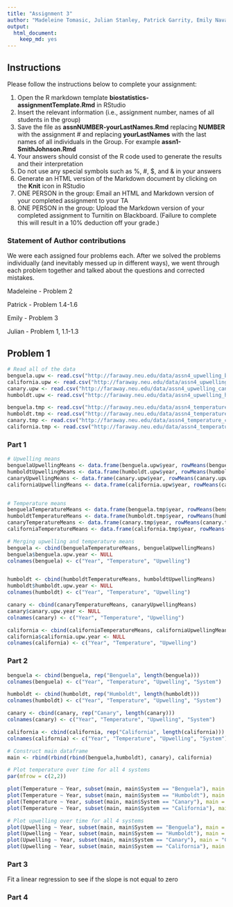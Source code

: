 ```yaml
---
title: "Assignment 3"
author: "Madeleine Tomasic, Julian Stanley, Patrick Garrity, Emily Navarrete"
output: 
  html_document: 
    keep_md: yes
---
```


Instructions
------------

Please follow the instructions below to complete your assignment:

1. Open the R markdown template **biostatistics-assignmentTemplate.Rmd** in RStudio
2. Insert the relevant information (i.e., assignment number, names of all students in the group)
3. Save the file as **assnNUMBER-yourLastNames.Rmd** replacing **NUMBER** with the assignment \# and replacing **yourLastNames** with the last names of all individuals in the Group. For example **assn1-SmithJohnson.Rmd**
4. Your answers should consist of the R code used to generate the results and their interpretation
5. Do not use any special symbols such as \%, \#, \$, and \& in your answers
6. Generate an HTML version of the Markdown document by clicking on the **Knit** icon in RStudio
7. ONE PERSON in the group: Email an HTML and Markdown version of your completed assignment to your TA
8. ONE PERSON in the group: Upload the Markdown version of your completed assignment to Turnitin on Blackboard. (Failure to complete this will result in a 10% deduction off your grade.)

### Statement of Author contributions
We were each assigned four problems each. After we solved the problems individually (and inevitably messed up in different ways), we went through
each problem together and talked about the questions and corrected mistakes.

Madeleine - Problem 2

Patrick - Problem 1.4-1.6

Emily - Problem 3

Julian - Problem 1, 1.1-1.3

Problem 1
---------
```r
# Read all of the data
benguela.upw <- read.csv("http://faraway.neu.edu/data/assn4_upwelling_benguela.csv")
california.upw <- read.csv("http://faraway.neu.edu/data/assn4_upwelling_california.csv")
canary.upw <- read.csv("http://faraway.neu.edu/data/assn4_upwelling_canary.csv")
humboldt.upw <- read.csv("http://faraway.neu.edu/data/assn4_upwelling_humboldt.csv")

benguela.tmp <- read.csv("http://faraway.neu.edu/data/assn4_temperature_benguela.csv")
humboldt.tmp <- read.csv("http://faraway.neu.edu/data/assn4_temperature_humboldt.csv")
canary.tmp <- read.csv("http://faraway.neu.edu/data/assn4_temperature_canary.csv")
california.tmp <- read.csv("http://faraway.neu.edu/data/assn4_temperature_california.csv")
```


### Part 1
```r
# Upwelling means
benguelaUpwellingMeans <- data.frame(benguela.upw$year, rowMeans(benguela.upw[, 1:22]))
humboldtUpwellingMeans <- data.frame(humboldt.upw$year, rowMeans(humboldt.upw[, 1:22]))
canaryUpwellingMeans <- data.frame(canary.upw$year, rowMeans(canary.upw[, 1:22]))
californiaUpwellingMeans <- data.frame(california.upw$year, rowMeans(california.upw[, 1:22]))


# Temperature means
benguelaTemperatureMeans <- data.frame(benguela.tmp$year, rowMeans(benguela.tmp[, 1:22]))
humboldtTemperatureMeans <- data.frame(humboldt.tmp$year, rowMeans(humboldt.tmp[, 1:22]))
canaryTemperatureMeans <- data.frame(canary.tmp$year, rowMeans(canary.tmp[, 1:22]))
californiaTemperatureMeans <- data.frame(california.tmp$year, rowMeans(california.tmp[, 1:22]))

# Merging upwelling and temperature means
benguela <- cbind(benguelaTemperatureMeans, benguelaUpwellingMeans)
benguela$benguela.upw.year <- NULL
colnames(benguela) <- c("Year", "Temperature", "Upwelling")


humboldt <- cbind(humboldtTemperatureMeans, humboldtUpwellingMeans)
humboldt$humboldt.upw.year <- NULL
colnames(humboldt) <- c("Year", "Temperature", "Upwelling")

canary <- cbind(canaryTemperatureMeans, canaryUpwellingMeans)
canary$canary.upw.year <- NULL
colnames(canary) <- c("Year", "Temperature", "Upwelling")

california <- cbind(californiaTemperatureMeans, californiaUpwellingMeans)
california$california.upw.year <- NULL
colnames(california) <- c("Year", "Temperature", "Upwelling")
```


### Part 2

```r
benguela <- cbind(benguela, rep("Benguela", length(benguela)))
colnames(benguela) <- c("Year", "Temperature", "Upwelling", "System")

humboldt <- cbind(humboldt, rep("Humboldt", length(humboldt)))
colnames(humboldt) <- c("Year", "Temperature", "Upwelling", "System")

canary <- cbind(canary, rep("Canary", length(canary)))
colnames(canary) <- c("Year", "Temperature", "Upwelling", "System")

california <- cbind(california, rep("California", length(california)))
colnames(california) <- c("Year", "Temperature", "Upwelling", "System")

```

```r
# Construct main dataframe
main <- rbind(rbind(rbind(benguela,humboldt), canary), california)

# Plot temperature over time for all 4 systems
par(mfrow = c(2,2))

plot(Temperature ~ Year, subset(main, main$System == "Benguela"), main = "Benguela Temperature Over Time", ylim = c(0, 8.5))
plot(Temperature ~ Year, subset(main, main$System == "Humboldt"), main = "Humboldt Temperature Over Time", ylim = c(0,8.5))
plot(Temperature ~ Year, subset(main, main$System == "Canary"), main = "Canary Temperature Over Time", ylim = c(0,8.5))
plot(Temperature ~ Year, subset(main, main$System == "California"), main = "California Temperature Over Time", ylim = c(0,8.5))

# Plot upwelling over time for all 4 systems
plot(Upwelling ~ Year, subset(main, main$System == "Benguela"), main = "Benguela Upwelling Over Time", ylim = c(0, 1.5))
plot(Upwelling ~ Year, subset(main, main$System == "Humboldt"), main = "Humboldt Upwelling Over Time", ylim = c(0, 1.5))
plot(Upwelling ~ Year, subset(main, main$System == "Canary"), main = "Canary Upwelling Over Time", ylim = c(0, 1.5))
plot(Upwelling ~ Year, subset(main, main$System == "California"), main = "California Upwelling Over Time", ylim = c(0, 1.5))

```


### Part 3
Fit a linear regression to see if the slope is not equal to zero

### Part 4


